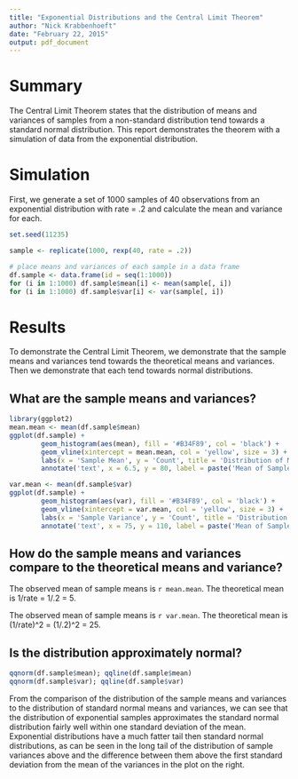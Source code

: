 ```yaml
---
title: "Exponential Distributions and the Central Limit Theorem"
author: "Nick Krabbenhoeft"
date: "February 22, 2015"
output: pdf_document
---
```

# Summary

The Central Limit Theorem states that the distribution of means and variances of samples from a non-standard distribution tend towards a standard normal distribution. This report demonstrates the theorem with a simulation of data from the exponential distribution.

# Simulation

First, we generate a set of 1000 samples of 40 observations from an exponential distribution with rate = .2 and calculate the mean and variance for each.

```r
set.seed(11235)

sample <- replicate(1000, rexp(40, rate = .2))

# place means and variances of each sample in a data frame
df.sample <- data.frame(id = seq(1:1000))
for (i in 1:1000) df.sample$mean[i] <- mean(sample[, i])
for (i in 1:1000) df.sample$var[i] <- var(sample[, i])
```

# Results

To demonstrate the Central Limit Theorem, we demonstrate that the sample means and variances tend towards the theoretical means and variances. Then we demonstrate that each tend towards normal distributions.

## What are the sample means and variances?
```r
library(ggplot2)
mean.mean <- mean(df.sample$mean)
ggplot(df.sample) +
        geom_histogram(aes(mean), fill = '#B34F89', col = 'black') +
        geom_vline(xintercept = mean.mean, col = 'yellow', size = 3) + 
        labs(x = 'Sample Mean', y = 'Count', title = 'Distribution of Means') +
        annotate('text', x = 6.5, y = 80, label = paste('Mean of Sample Means:\n', mean.mean))

var.mean <- mean(df.sample$var)
ggplot(df.sample) +
        geom_histogram(aes(var), fill = '#B34F89', col = 'black') +
        geom_vline(xintercept = var.mean, col = 'yellow', size = 3) + 
        labs(x = 'Sample Variance', y = 'Count', title = 'Distribution of Means') +
        annotate('text', x = 75, y = 110, label = paste('Mean of Sample Variances:\n', var.mean))
```

## How do the sample means and variances compare to the theoretical means and variance?

The observed mean of sample means is `r mean.mean`. The theoretical mean is 1/rate = 1/.2 = 5.

The observed mean of sample means is `r var.mean`. The theoretical mean is  (1/rate)^2 = (1/.2)^2 = 25.

## Is the distribution approximately normal?
```r
qqnorm(df.sample$mean); qqline(df.sample$mean)
qqnorm(df.sample$var); qqline(df.sample$var)
```

From the comparison of the distribution of the sample means and variances to the distribution of standard normal means and variances, we can see that the distribution of exponential samples approximates the standard normal distribution fairly well within one standard deviation of the mean. Exponential distributions have a much fatter tail then standard normal distributions, as can be seen in the long tail of the distribution of sample variances above and the difference between them above the first standard deviation from the mean of the variances in the plot on the right.